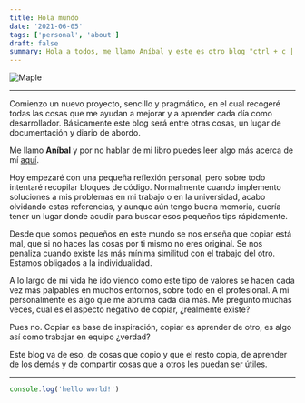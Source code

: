 ```yaml
---
title: Hola mundo
date: '2021-06-05'
tags: ['personal', 'about']
draft: false
summary: Hola a todos, me llamo Aníbal y este es otro blog "ctrl + c | ctrl + v"
---
```


<div className="flex justify-center">
  <Image alt="Maple" src="/static/images/then.png" width={300} height={300} />
</div>

---

Comienzo un nuevo proyecto, sencillo y pragmático, en el cual recogeré todas las cosas que me
ayudan a mejorar y a aprender cada día como desarrollador. Básicamente este blog será entre otras
cosas, un lugar de documentación y diario de abordo.

Me llamo **Aníbal** y por no hablar de mi libro puedes leer algo más acerca de mí [aquí](/bio).

Hoy empezaré con una pequeña reflexión personal, pero sobre todo intentaré recopilar bloques de
código. Normalmente cuando implemento soluciones a mis problemas en mi trabajo o en la
universidad, acabo olvidando estas referencias, y aunque aún tengo buena memoria, quería tener un
lugar donde acudir para buscar esos pequeños tips rápidamente.

Desde que somos pequeños en este mundo se nos enseña que copiar está mal, que si no haces las
cosas por ti mismo no eres original. Se nos penaliza cuando existe las más mínima similitud con el
trabajo del otro. Estamos obligados a la individualidad.

A lo largo de mi vida he ido viendo como este tipo de valores se hacen cada vez más palpables en
muchos entornos, sobre todo en el profesional. A mi personalmente es algo que me abruma cada día
más. Me pregunto muchas veces, cual es el aspecto negativo de copiar, ¿realmente existe?

Pues no. Copiar es base de inspiración, copiar es aprender de otro, es algo así como trabajar en equipo ¿verdad?

Este blog va de eso, de cosas que copio y que el resto copia, de aprender de los demás y de compartir cosas que a otros les puedan ser útiles.

---

```javascript
console.log('hello world!')
```
